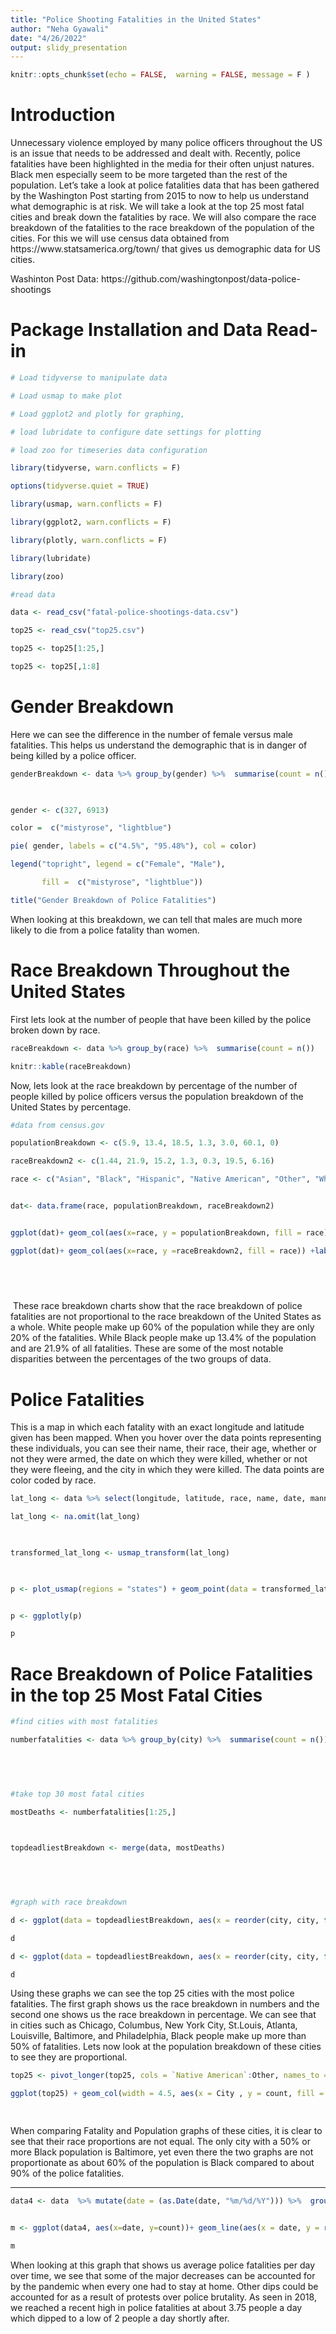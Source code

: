 ---
title: "Police Shooting Fatalities in the United States"
author: "Neha Gyawali"
date: "4/26/2022"
output: slidy_presentation
---

 

```{r setup, include=FALSE}

knitr::opts_chunk$set(echo = FALSE,  warning = FALSE, message = F )

```

 

# Introduction

 

Unnecessary violence employed by many police officers throughout the US is an issue that needs to be addressed and dealt with. Recently, police fatalities have been highlighted in the media for their often unjust natures. Black men especially seem to be more targeted than the rest of the population. Let's take a look at police fatalities data that has been gathered by the Washington Post starting from 2015 to now to help us understand what demographic is at risk. We will take a look at the top 25 most fatal cities and break down the fatalities by race. We will also compare the race breakdown of the fatalities to the race breakdown of the population of the cities. For this we will use census data obtained from https://www.statsamerica.org/town/ that gives us demographic data for US cities.

Washinton Post Data: https://github.com/washingtonpost/data-police-shootings



# Package Installation and Data Read-in

 

```{r, echo = T}


# Load tidyverse to manipulate data

# Load usmap to make plot

# Load ggplot2 and plotly for graphing,

# load lubridate to configure date settings for plotting

# load zoo for timeseries data configuration

library(tidyverse, warn.conflicts = F)

options(tidyverse.quiet = TRUE)

library(usmap, warn.conflicts = F)

library(ggplot2, warn.conflicts = F)

library(plotly, warn.conflicts = F)

library(lubridate)

library(zoo)

#read data

data <- read_csv("fatal-police-shootings-data.csv")

top25 <- read_csv("top25.csv")

top25 <- top25[1:25,]

top25 <- top25[,1:8]

```

 

# Gender Breakdown

 

Here we can see the difference in the number of female versus male fatalities. This helps us understand the demographic that is in danger of being killed by a police officer. \

```{r}

genderBreakdown <- data %>% group_by(gender) %>%  summarise(count = n())

 

gender <- c(327, 6913)

color =  c("mistyrose", "lightblue")

pie( gender, labels = c("4.5%", "95.48%"), col = color)

legend("topright", legend = c("Female", "Male"),

       fill =  c("mistyrose", "lightblue"))

title("Gender Breakdown of Police Fatalities")

```

 


When looking at this breakdown, we can tell that males are much more likely to die from a police fatality than women.

 

# Race Breakdown Throughout the United States

First lets look at the number of people that have been killed by the police broken down by race.
 

```{r}

raceBreakdown <- data %>% group_by(race) %>%  summarise(count = n())

knitr::kable(raceBreakdown)

```

Now, lets look at the race breakdown by percentage of the number of people killed by police officers versus the population breakdown of the United States by percentage.

```{r}
#data from census.gov

populationBreakdown <- c(5.9, 13.4, 18.5, 1.3, 3.0, 60.1, 0)

raceBreakdown2 <- c(1.44, 21.9, 15.2, 1.3, 0.3, 19.5, 6.16)

race <- c("Asian", "Black", "Hispanic", "Native American", "Other", "White", "NA")


dat<- data.frame(race, populationBreakdown, raceBreakdown2)


ggplot(dat)+ geom_col(aes(x=race, y = populationBreakdown, fill = race)) + labs(title = "Race Breakdown of US Population") + scale_fill_manual(values = c("Asian" = "navyblue",  "Hispanic" = "cadetblue4", "Native American" = "darkolivegreen", "Other" = "darkviolet", "White"= "royalblue", "Black" = "red4", "NA" = "lavenderblush4")) + coord_cartesian(ylim = c(0, 65)) + theme(axis.text.x=element_text(angle=90,hjust=1,vjust=0.5)) +xlab("Race") + ylab("Proportion")

ggplot(dat)+ geom_col(aes(x=race, y =raceBreakdown2, fill = race)) +labs(title = "Race Breakdown of Police Fatalities")  + scale_fill_manual(values = c("Asian" = "navyblue",  "Hispanic" = "cadetblue4", "Native American" = "darkolivegreen", "Other" = "darkviolet", "White"= "royalblue", "Black" = "red4", "NA" = "lavenderblush4")) + coord_cartesian(ylim = c(0, 65))+ theme(axis.text.x=element_text(angle=90,hjust=1,vjust=0.5)) +xlab("Race") + ylab("Proportion")

 

 


```

 

 

\ These race breakdown charts show that the race breakdown of police fatalities are not proportional to the race breakdown of the United States as a whole. White people make up 60% of the population while they are only 20% of the fatalities. While Black people make up 13.4% of the population and are 21.9% of all fatalities. These are some of the most notable disparities between the percentages of the two groups of data. 
 

 

# Police Fatalities

 

This is a map in which each fatality with an exact longitude and latitude given has been mapped. When you hover over the data points representing these individuals, you can see their name, their race, their age, whether or not they were armed, the date on which they were killed, whether or not they were fleeing, and the city in which they were killed. The data points are color coded by race. 

 

```{r}

lat_long <- data %>% select(longitude, latitude, race, name, date, manner_of_death, armed, age, city, flee) %>% rename(lat = latitude, lon = longitude)

lat_long <- na.omit(lat_long)

 

transformed_lat_long <- usmap_transform(lat_long)

 

p <- plot_usmap(regions = "states") + geom_point(data = transformed_lat_long, aes(x = x, y=y, color =race, text = paste("Name: ", name, "\nArmed: ", armed, "\nAge: ", age, "\nCity: ", city, "\nManner of Death: ", manner_of_death, "\nDate: ", date, "\nFleeing: ", flee )), alpha = .3, size=.75, position = "jitter")  + scale_color_manual(values = c("Asian" = "navyblue",  "Hispanic" = "cadetblue4", "Native American" = "darkolivegreen", "Other" = "darkviolet", "White"= "royalblue", "Black" = "red4"))+ labs(title = "Police Fatalities Locations")  + theme(panel.background=element_blank())


p <- ggplotly(p)

p

```

 

# Race Breakdown of Police Fatalities in the top 25 Most Fatal Cities

 

```{r}

#find cities with most fatalities

numberfatalities <- data %>% group_by(city) %>%  summarise(count = n()) %>%  arrange(desc(count))

 

 

#take top 30 most fatal cities

mostDeaths <- numberfatalities[1:25,]

 

topdeadliestBreakdown <- merge(data, mostDeaths)

 

 

#graph with race breakdown

d <- ggplot(data = topdeadliestBreakdown, aes(x = reorder(city, city, function(x)-length(x)), fill = race)) + geom_bar(width = .8) + theme(axis.text.x=element_text(angle=90,hjust=1,vjust=0.5)) + ggtitle("Race Breakdown with Fatality Count") + ylab("Fatality Count") + xlab("City") + labs(fill = "Race")  +scale_fill_manual(values = c("Asian" = "navyblue",  "Hispanic" = "cadetblue4", "Native American" = "darkolivegreen", "Other" = "darkviolet", "White"= "royalblue", "Black" = "red4", "NA" = "lavenderblush4"))

d

```

 

```{r}

d <- ggplot(data = topdeadliestBreakdown, aes(x = reorder(city, city, function(x)-length(x)), fill = race)) + geom_bar(width = .8, position = "fill") + theme(axis.text.x=element_text(angle=90,hjust=1,vjust=0.5)) + labs(title = "Race Breakdown with Proportions", fill = "Race")+ xlab("City") + ylab("Proportion") +scale_fill_manual(values = c("Asian" = "navyblue",  "Hispanic" = "cadetblue4", "Native American" = "darkolivegreen", "Other" = "darkviolet", "White"= "royalblue", "Black" = "red4", "NA" = "lavenderblush4"))

d

```

 


Using these graphs we can see the top 25 cities with the most police fatalities. The first graph shows us the race breakdown in numbers and the second one shows us the race breakdown in percentage. We can see that in cities such as Chicago, Columbus, New York City, St.Louis, Atlanta, Louisville, Baltimore, and Philadelphia, Black people make up more than 50% of fatalities. Lets now look at the population breakdown of these cities to see they are proportional.

 

```{r}

top25 <- pivot_longer(top25, cols = `Native American`:Other, names_to = c("race"), values_to = "count")

ggplot(top25) + geom_col(width = 4.5, aes(x = City , y = count, fill = race), position = "fill") + scale_fill_manual(values = c("Asian" = "navyblue",  "Hispanic" = "cadetblue4", "Native American" = "darkolivegreen", "Other" = "darkviolet", "White"= "royalblue", "Black" = "red4", "NA" = "lavenderblush4"))  + theme(axis.text.x=element_text(angle=90,hjust=1,vjust=0.5)) + scale_x_discrete(limits=top25$City) + labs(title = "Race Breakdown of City Populations", fill = "Race")+ xlab("City") + ylab("Proportion")

 
```

When comparing Fatality and Population graphs of these cities, it is clear to see that their race proportions are not equal. The only city with a 50% or more Black population is Baltimore, yet even there the two graphs are not proportionate as about 60% of the population is Black compared to about 90% of the police fatalities.




---

 

```{r}
data4 <- data  %>% mutate(date = (as.Date(date, "%m/%d/%Y"))) %>%  group_by(date) %>% summarise(count = n())


m <- ggplot(data4, aes(x=date, y=count))+ geom_line(aes(x = date, y = rollmean(count, 31, na.pad=TRUE))) +xlab("Date") + ylab("Police Fatalities per Day") 

m

```

When looking at this graph that shows us average police fatalities per day over time, we see that some of the major decreases can be accounted for by the pandemic when every one had to stay at home. Other dips could be accounted for as a result of protests over police brutality. As seen in 2018, we reached a recent high in police fatalities at about 3.75 people a day which dipped to a low of 2 people a day shortly after.
